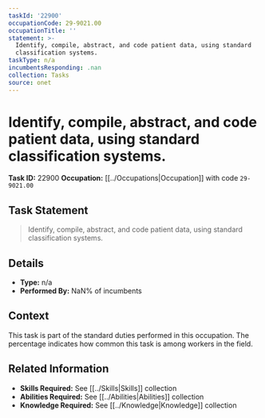 ```yaml
---
taskId: '22900'
occupationCode: 29-9021.00
occupationTitle: ''
statement: >-
  Identify, compile, abstract, and code patient data, using standard
  classification systems.
taskType: n/a
incumbentsResponding: .nan
collection: Tasks
source: onet
---
```

# Identify, compile, abstract, and code patient data, using standard classification systems.

**Task ID:** 22900
**Occupation:** [[../Occupations|Occupation]] with code `29-9021.00`

## Task Statement

> Identify, compile, abstract, and code patient data, using standard classification systems.

## Details

- **Type:** n/a
- **Performed By:** NaN% of incumbents

## Context

This task is part of the standard duties performed in this occupation. The percentage indicates how common this task is among workers in the field.

## Related Information

- **Skills Required:** See [[../Skills|Skills]] collection
- **Abilities Required:** See [[../Abilities|Abilities]] collection
- **Knowledge Required:** See [[../Knowledge|Knowledge]] collection
